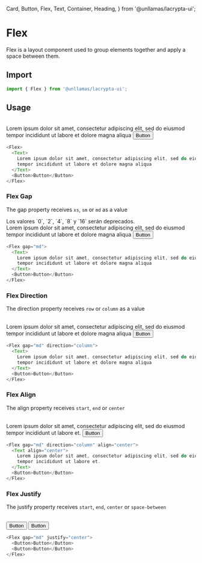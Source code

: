   Card,
  Button,
  Flex,
  Text,
  Container,
  Heading,
} from '@unllamas/lacrypta-ui';

# Flex

Flex is a layout component used to group elements together and apply a space between them.

## Import

```js
import { Flex } from '@unllamas/lacrypta-ui';
```

## Usage

<br />

<Card variant="outline" spacing={4}>
  <Container size="sm">
    <Flex>
      <Text>
        Lorem ipsum dolor sit amet, consectetur adipiscing elit, sed do eiusmod
        tempor incididunt ut labore et dolore magna aliqua
      </Text>
      <Button>Button</Button>
    </Flex>
  </Container>
</Card>

```js
<Flex>
  <Text>
    Lorem ipsum dolor sit amet, consectetur adipiscing elit, sed do eiusmod
    tempor incididunt ut labore et dolore magna aliqua
  </Text>
  <Button>Button</Button>
</Flex>
```

### Flex Gap

The gap property receives `xs`, `sm` or `md` as a value

<Callout type="warning">
  Los valores `0`, `2`, `4`, `8` y `16` serán deprecados.
</Callout>

<br />

<Card variant="outline" spacing={4}>
  <Container size="sm">
    <Flex gap="md">
      <Text>
        Lorem ipsum dolor sit amet, consectetur adipiscing elit, sed do eiusmod
        tempor incididunt ut labore et dolore magna aliqua
      </Text>
      <Button>Button</Button>
    </Flex>
  </Container>
</Card>

```js
<Flex gap="md">
  <Text>
    Lorem ipsum dolor sit amet, consectetur adipiscing elit, sed do eiusmod
    tempor incididunt ut labore et dolore magna aliqua
  </Text>
  <Button>Button</Button>
</Flex>
```

### Flex Direction

The direction property receives `row` or `column` as a value

<br />

<Card variant="outline" spacing={4}>
  <Container size="sm">
    <Flex gap="md" direction="column">
      <Text>
        Lorem ipsum dolor sit amet, consectetur adipiscing elit, sed do eiusmod
        tempor incididunt ut labore et dolore magna aliqua
      </Text>
      <Button>Button</Button>
    </Flex>
  </Container>
</Card>

```js
<Flex gap="md" direction="column">
  <Text>
    Lorem ipsum dolor sit amet, consectetur adipiscing elit, sed do eiusmod
    tempor incididunt ut labore et dolore magna aliqua
  </Text>
  <Button>Button</Button>
</Flex>
```

### Flex Align

The align property receives `start`, `end` or `center`

<br />

<Card variant="outline" spacing={4}>
  <Container size="sm">
    <Flex gap="md" direction="column" align="center">
      <Text align="center">
        Lorem ipsum dolor sit amet, consectetur adipiscing elit, sed do eiusmod
        tempor incididunt ut labore et.
      </Text>
      <Button>Button</Button>
    </Flex>
  </Container>
</Card>

```js
<Flex gap="md" direction="column" align="center">
  <Text align="center">
    Lorem ipsum dolor sit amet, consectetur adipiscing elit, sed do eiusmod
    tempor incididunt ut labore et.
  </Text>
  <Button>Button</Button>
</Flex>
```

### Flex Justify

The justify property receives `start`, `end`, `center` or `space-between`

<br />

<Card variant="outline" spacing={4}>
  <Container size="sm">
    <Flex gap="md" justify="center">
      <Button>Button</Button>
      <Button>Button</Button>
    </Flex>
  </Container>
</Card>

```js
<Flex gap="md" justify="center">
  <Button>Button</Button>
  <Button>Button</Button>
</Flex>
```
